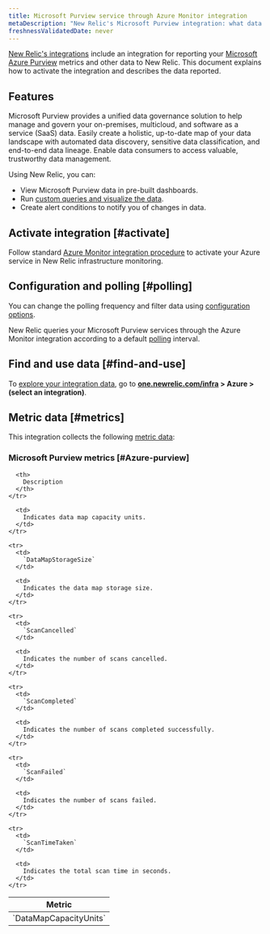 ```yaml
---
title: Microsoft Purview service through Azure Monitor integration
metaDescription: "New Relic's Microsoft Purview integration: what data it reports and how to enable it."
freshnessValidatedDate: never
---
```


[New Relic's integrations](/docs/infrastructure/integrations-getting-started/getting-started/introduction-infrastructure-integrations) include an integration for reporting your [Microsoft Azure Purview](https://azure.microsoft.com/en-us/products/purview/) metrics and other data to New Relic. This document explains how to activate the integration and describes the data reported.

## Features

Microsoft Purview provides a unified data governance solution to help manage and govern your on-premises, multicloud, and software as a service (SaaS) data. Easily create a holistic, up-to-date map of your data landscape with automated data discovery, sensitive data classification, and end-to-end data lineage. Enable data consumers to access valuable, trustworthy data management.

Using New Relic, you can:

* View Microsoft Purview data in pre-built dashboards.
* Run [custom queries and visualize the data](/docs/infrastructure/integrations-getting-started/getting-started/use-integration-data-new-relic-insights).
* Create alert conditions to notify you of changes in data.

## Activate integration [#activate]

Follow standard [Azure Monitor integration procedure](/docs/infrastructure/microsoft-azure-integrations/azure-integrations-list/azure-monitor) to activate your Azure service in New Relic infrastructure monitoring.

## Configuration and polling [#polling]

You can change the polling frequency and filter data using [configuration options](/docs/infrastructure/microsoft-azure-integrations/azure-integrations-list/azure-monitor/#settings).

New Relic queries your Microsoft Purview services through the Azure Monitor integration according to a default [polling](/docs/infrastructure/microsoft-azure-integrations/azure-integrations-list/azure-monitor/#settings) interval.

## Find and use data [#find-and-use]

To [explore your integration data](/docs/infrastructure/integrations/find-use-infrastructure-integration-data), go to <DNT>**[one.newrelic.com/infra](https://one.newrelic.com/infra) > Azure > (select an integration)**</DNT>.

## Metric data [#metrics]

This integration collects the following [metric data](/docs/infrastructure/integrations-getting-started/getting-started/understand-integration-data-data-types#metric):

### Microsoft Purview metrics [#Azure-purview]

<table>
  <thead>
    <tr>
      <th style={{ width: "300px" }}>
        Metric
      </th>

      <th>
        Description
      </th>
    </tr>
  </thead>

  <tbody>
    <tr>
      <td>
        `DataMapCapacityUnits`
      </td>

      <td>
        Indicates data map capacity units.
      </td>
    </tr>

    <tr>
      <td>
        `DataMapStorageSize`
      </td>

      <td>
        Indicates the data map storage size.
      </td>
    </tr>

    <tr>
      <td>
        `ScanCancelled`
      </td>

      <td>
        Indicates the number of scans cancelled.
      </td>
    </tr>

    <tr>
      <td>
        `ScanCompleted`
      </td>

      <td>
        Indicates the number of scans completed successfully.
      </td>
    </tr>

    <tr>
      <td>
        `ScanFailed`
      </td>

      <td>
        Indicates the number of scans failed.
      </td>
    </tr>

    <tr>
      <td>
        `ScanTimeTaken`
      </td>

      <td>
        Indicates the total scan time in seconds.
      </td>
    </tr>
  </tbody>
</table>
